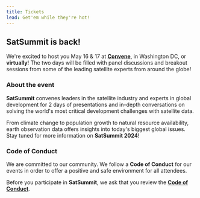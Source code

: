 ```yaml
---
title: Tickets
lead: Get'em while they're hot!
---
```



## SatSummit is back!

We're excited to host you May 16 & 17 at [**Convene**](https://convene.com/locations/washington-dc/600-14th-street-nw/), in Washington DC, or **virtually**! The two days will be filled with panel discussions and breakout sessions from some of the leading satellite experts from around the globe!

### About the event

**SatSummit** convenes leaders in the satellite industry and experts in global development for 2 days of presentations and in-depth conversations on solving the world's most critical development challenges with satellite data.

From climate change to population growth to natural resource availability, earth observation data offers insights into today's biggest global issues. Stay tuned for more information on **SatSummit 2024**!

### Code of Conduct

We are committed to our community. We follow a **Code of Conduct** for our events in order to offer a positive and safe environment for all attendees.

Before you participate in **SatSummit**, we ask that you review the **[Code of Conduct](/code-of-conduct)**.

<TicketsCta />